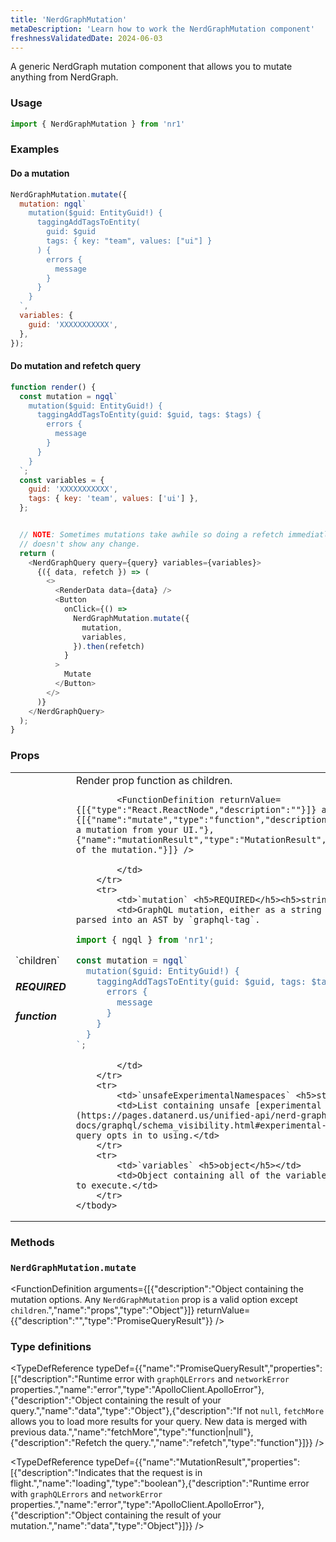 ```yaml
---
title: 'NerdGraphMutation'
metaDescription: 'Learn how to work the NerdGraphMutation component'
freshnessValidatedDate: 2024-06-03
---
```


A generic NerdGraph mutation component that allows you to mutate anything from NerdGraph.

### Usage

```js
import { NerdGraphMutation } from 'nr1'
```



### Examples

#### Do a mutation

```js
NerdGraphMutation.mutate({
  mutation: ngql`
    mutation($guid: EntityGuid!) {
      taggingAddTagsToEntity(
        guid: $guid
        tags: { key: "team", values: ["ui"] }
      ) {
        errors {
          message
        }
      }
    }
  `,
  variables: {
    guid: 'XXXXXXXXXXX',
  },
});
```



#### Do mutation and refetch query

```js
function render() {
  const mutation = ngql`
    mutation($guid: EntityGuid!) {
      taggingAddTagsToEntity(guid: $guid, tags: $tags) {
        errors {
          message
        }
      }
    }
  `;
  const variables = {
    guid: 'XXXXXXXXXXX',
    tags: { key: 'team', values: ['ui'] },
  };


  // NOTE: Sometimes mutations take awhile so doing a refetch immediatly after a mutate
  // doesn't show any change.
  return (
    <NerdGraphQuery query={query} variables={variables}>
      {({ data, refetch }) => (
        <>
          <RenderData data={data} />
          <Button
            onClick={() =>
              NerdGraphMutation.mutate({
                mutation,
                variables,
              }).then(refetch)
            }
          >
            Mutate
          </Button>
        </>
      )}
    </NerdGraphQuery>
  );
}
```



### Props

<table>
    <tbody>
        <tr>
            <td>`children` <h5>REQUIRED</h5><h5>function</h5></td>
            <td>Render prop function as children.
            
            <FunctionDefinition returnValue={[{"type":"React.ReactNode","description":""}]} arguments={[{"name":"mutate","type":"function","description":"Function to trigger a mutation from your UI."},{"name":"mutationResult","type":"MutationResult","description":"Results of the mutation."}]} />
            
            </td>
        </tr>
        <tr>
            <td>`mutation` <h5>REQUIRED</h5><h5>string|object</h5></td>
            <td>GraphQL mutation, either as a string or a GraphQL document parsed into an AST by `graphql-tag`.
```js 
import { ngql } from 'nr1';

const mutation = ngql`
  mutation($guid: EntityGuid!) {
    taggingAddTagsToEntity(guid: $guid, tags: $tags) {
      errors {
        message
      }
    }
  }
`;
```
            </td>
        </tr>
        <tr>
            <td>`unsafeExperimentalNamespaces` <h5>string[]</h5></td>
            <td>List containing unsafe [experimental namespaces](https://pages.datanerd.us/unified-api/nerd-graph-docs/graphql/schema_visibility.html#experimental-api-support) your query opts in to using.</td>
        </tr>
        <tr>
            <td>`variables` <h5>object</h5></td>
            <td>Object containing all of the variables your mutation needs to execute.</td>
        </tr>
    </tbody>
</table>

### Methods

### `NerdGraphMutation.mutate`

<FunctionDefinition arguments={[{"description":"Object containing the mutation options. Any `NerdGraphMutation` prop is a valid option except `children`.","name":"props","type":"Object"}]} returnValue={{"description":"","type":"PromiseQueryResult"}} />

### Type definitions

<TypeDefReference typeDef={{"name":"PromiseQueryResult","properties":[{"description":"Runtime error with `graphQLErrors` and `networkError` properties.","name":"error","type":"ApolloClient.ApolloError"},{"description":"Object containing the result of your query.","name":"data","type":"Object"},{"description":"If not `null`, `fetchMore` allows you to load more results for your query. New data is merged with previous data.","name":"fetchMore","type":"function|null"},{"description":"Refetch the query.","name":"refetch","type":"function"}]}} />

<TypeDefReference typeDef={{"name":"MutationResult","properties":[{"description":"Indicates that the request is in flight.","name":"loading","type":"boolean"},{"description":"Runtime error with `graphQLErrors` and `networkError` properties.","name":"error","type":"ApolloClient.ApolloError"},{"description":"Object containing the result of your mutation.","name":"data","type":"Object"}]}} />